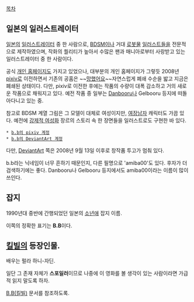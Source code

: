 [[목차]]

== 일본의 일러스트레이터 ==
[[일본]]의 [[일러스트레이터]] 중 한 사람으로, [[BDSM]]이나 거대 [[로봇]]물 [[일러스트]]들을 전문적으로 제작하였으며, 작화의 퀄리티가 높아서 수많은 팬과 매니아로부터 사랑받고 있는 일러스트레이터 중 한 사람이다.

공식 [[개인 홈페이지]]도 가지고 있었으나, 대부분의 개인 홈페이지가 그렇듯 2008년 [[pixiv]]로 이전하면서 기존의 공홈은 ~~[[망했어요]]~~자연스럽게 폐쇄 수순을 밟고 지금은 폐쇄된 상태이다. 다만, pixiv로 이전한 후에는 작품의 수량이 대폭 감소하고 거의 새로운 작품으로 채워지고 있다. 예전 작품 중 일부는 [[Danbooru]]나 Gelbooru 등지에 떠돌아다니고 있는 중.

참고로 BDSM 계열 그림은 그 모델이 대체로 여성이지만, [[여장남자]] 캐릭터도 가끔 있다. 예전에 [[강제적 여성화]] 장르의 스토리 속 한 장면들을 일러스트로도 구현한 바 있다.

 * [http://www.pixiv.net/member.php?id=32893 b.b의 pixiv 계정]
 * [http://amiba00.deviantart.com/ b.b의 DeviantArt 계정]

다만, [[DeviantArt]] 쪽은 2008년 9월 13일 이후로 창작품 투고가 멈춰 있다.

b.b라는 닉네임이 너무 흔하기 때문인지, 다른 필명으로 'amiba00'도 있다. 후자가 더 검색하기에는 좋다. Danbooru나 Gelbooru 등지에서도 amiba00이라는 이름이 많이 쓰인다.


== 잡지 ==

1990년대 중반에 간행되었던 일본의 [[소년애]] 잡지 이름.

이쪽의 정확한 표기는 '''B.B'''이다.



== [[킬빌]]의 등장인물. ==

배우는 펄라 하니-자딘.

일단 그 존재 자체가 '''스포일러'''이므로 나중에 이 영화를 볼 생각이 있는 사람이라면 가급적 읽지 말도록 하자.

[[B.B(킬빌)]] 문서를 참조하도록.

